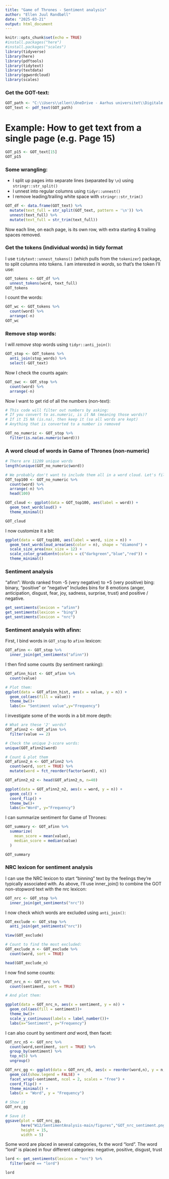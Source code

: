 ---
title: "Game of Thrones - Sentiment analysis"
author: "Ellen Juul Randbøll"
date: "2025-03-21"
output: html_document
---

```{r setup, include=TRUE}
knitr::opts_chunk$set(echo = TRUE)
#install.packages("here")
#install.packages("scales")
library(tidyverse)
library(here)
library(pdftools)
library(tidytext)
library(textdata)
library(ggwordcloud)
library(scales)
```
### Get the GOT-text:
```{r get-document}

GOT_path <- "C:\\Users\\ellen\\OneDrive - Aarhus universitet\\Digitale arkiver og metoder\\W12\\SentimentAnalysis-main\\data\\got.pdf"
GOT_text <- pdf_text(GOT_path)
```

# Example: How to get text from a single page (e.g. Page 15)
```{r single-page}
GOT_p15 <- GOT_text[15]
GOT_p15
```

### Some wrangling:

- I split up pages into separate lines (separated by `\n`) using `stringr::str_split()`
- I unnest into regular columns using `tidyr::unnest()`
- I remove leading/trailing white space with `stringr::str_trim()`

```{r split-lines}
GOT_df <- data.frame(GOT_text) %>% 
  mutate(text_full = str_split(GOT_text, pattern = '\n')) %>% 
  unnest(text_full) %>% 
  mutate(text_full = str_trim(text_full)) 
```

Now each line, on each page, is its own row, with extra starting & trailing spaces removed. 

### Get the tokens (individual words) in tidy format

I use `tidytext::unnest_tokens()` (which pulls from the `tokenizer`) package, to split columns into tokens. I am interested in *words*, so that's the token I'll use:

```{r tokenize}
GOT_tokens <- GOT_df %>% 
  unnest_tokens(word, text_full)
GOT_tokens
```


I count the words:
```{r count-words}
GOT_wc <- GOT_tokens %>% 
  count(word) %>% 
  arrange(-n)
GOT_wc
```

### Remove stop words:

I will *remove* stop words using `tidyr::anti_join()`:
```{r stopwords}
GOT_stop <- GOT_tokens %>% 
  anti_join(stop_words) %>% 
  select(-GOT_text)
```

Now I check the counts again: 
```{r count-words2}
GOT_swc <- GOT_stop %>% 
  count(word) %>% 
  arrange(-n)
```


Now I want to get rid of all the numbers (non-text):
```{r skip-numbers}
# This code will filter out numbers by asking:
# If you convert to as.numeric, is it NA (meaning those words)?
# If it IS NA (is.na), then keep it (so all words are kept)
# Anything that is converted to a number is removed

GOT_no_numeric <- GOT_stop %>% 
  filter(is.na(as.numeric(word)))
```

### A word cloud of words in Game of Thrones (non-numeric)


```{r wordcloud-prep}
# There are 11209 unique words 
length(unique(GOT_no_numeric$word))

# We probably don't want to include them all in a word cloud. Let's filter to only include the top 100 most frequent?
GOT_top100 <- GOT_no_numeric %>% 
  count(word) %>% 
  arrange(-n) %>% 
  head(100)
```

```{r wordcloud}
GOT_cloud <- ggplot(data = GOT_top100, aes(label = word)) +
  geom_text_wordcloud() +
  theme_minimal()

GOT_cloud
```


I now customize it a bit:
```{r wordcloud-pro}
ggplot(data = GOT_top100, aes(label = word, size = n)) +
  geom_text_wordcloud_area(aes(color = n), shape = "diamond") +
  scale_size_area(max_size = 12) +
  scale_color_gradientn(colors = c("darkgreen","blue","red")) +
  theme_minimal()
```

### Sentiment analysis
"afinn": Words ranked from -5 (very negative) to +5 (very positive)
bing: binary, "positive" or "negative"
Includes bins for 8 emotions (anger, anticipation, disgust, fear, joy, sadness, surprise, trust) and positive / negative. 

```{r get_sentiments}
get_sentiments(lexicon = "afinn")
get_sentiments(lexicon = "bing")
get_sentiments(lexicon = "nrc")
```

### Sentiment analysis with afinn: 

First, I bind words in `GOT_stop` to `afinn` lexicon:
```{r bind-afinn}
GOT_afinn <- GOT_stop %>% 
  inner_join(get_sentiments("afinn"))
```
I then find some counts (by sentiment ranking):
```{r count-afinn}
GOT_afinn_hist <- GOT_afinn %>% 
  count(value)

# Plot them: 
ggplot(data = GOT_afinn_hist, aes(x = value, y = n)) +
  geom_col(aes(fill = value)) +
  theme_bw()+
  labs(x= "Sentiment value",y="Frequency")
```

I investigate some of the words in a bit more depth:
```{r afinn-2}
# What are these '2' words?
GOT_afinn2 <- GOT_afinn %>% 
  filter(value == 2)

# Check the unique 2-score words:
unique(GOT_afinn2$word)

# Count & plot them
GOT_afinn2_n <- GOT_afinn2 %>% 
  count(word, sort = TRUE) %>% 
  mutate(word = fct_reorder(factor(word), n))

GOT_afinn2_n2 <- head(GOT_afinn2_n, n=40)

ggplot(data = GOT_afinn2_n2, aes(x = word, y = n)) +
  geom_col() +
  coord_flip() +
  theme_bw()+
  labs(x="Word", y="Frequency")
```
I can summarize sentiment for Game of Thrones: 
```{r summarize-afinn}
GOT_summary <- GOT_afinn %>% 
  summarize(
    mean_score = mean(value),
    median_score = median(value)
  )

GOT_summary
```

### NRC lexicon for sentiment analysis
I can use the NRC lexicon to start "binning" text by the feelings they're typically associated with. As above, I'll use inner_join() to combine the GOT non-stopword text with the nrc lexicon: 

```{r bind-bing}
GOT_nrc <- GOT_stop %>% 
  inner_join(get_sentiments("nrc"))
```

I now check which words are excluded using `anti_join()`:

```{r check-exclusions}
GOT_exclude <- GOT_stop %>% 
  anti_join(get_sentiments("nrc"))

View(GOT_exclude)

# Count to find the most excluded:
GOT_exclude_n <- GOT_exclude %>% 
  count(word, sort = TRUE)

head(GOT_exclude_n)
```

I now find some counts: 
```{r count-bing}
GOT_nrc_n <- GOT_nrc %>% 
  count(sentiment, sort = TRUE)

# And plot them:

ggplot(data = GOT_nrc_n, aes(x = sentiment, y = n)) +
  geom_col(aes(fill = sentiment))+
  theme_bw()+
  scale_y_continuous(labels = label_number())+
  labs(x="Sentiment", y="Frequency")
```

I can also count by sentiment *and* word, then facet:
```{r count-nrc}
GOT_nrc_n5 <- GOT_nrc %>% 
  count(word,sentiment, sort = TRUE) %>% 
  group_by(sentiment) %>% 
  top_n(5) %>% 
  ungroup()

GOT_nrc_gg <- ggplot(data = GOT_nrc_n5, aes(x = reorder(word,n), y = n, fill = sentiment)) +
  geom_col(show.legend = FALSE) +
  facet_wrap(~sentiment, ncol = 2, scales = "free") +
  coord_flip() +
  theme_minimal() +
  labs(x = "Word", y = "Frequency")

# Show it
GOT_nrc_gg

# Save it
ggsave(plot = GOT_nrc_gg, 
       here("W12/SentimentAnalysis-main/figures","GOT_nrc_sentiment.png"), 
       height = 15, 
       width = 5)

```
Some word are placed in several categories, fx the word "lord".
The word "lord" is placed in four different categories: negative, positive, disgust, trust 
```{r nrc-lord}

lord <- get_sentiments(lexicon = "nrc") %>% 
  filter(word == "lord")

lord

```